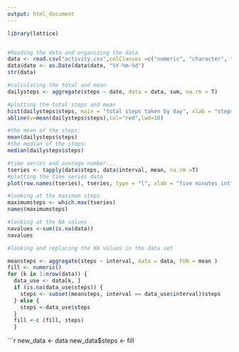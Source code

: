 ```yaml
---
output: html_document
---
```

```r
library(lattice)


#Reading the data and organizing the data
data <- read.csv("activity.csv",colClasses =c("numeric", "character", "numeric"))
data$date <- as.Date(data$date, "%Y-%m-%d")
str(data)
```

```r
#calculating the total and mean
dailysteps <- aggregate(steps ~ date, data = data, sum, na.rm = T)
```

```r
#plotting the total steps and mean
hist(dailysteps$steps, main = "total steps taken by day", xlab = "steps per day", ylab = "frequency of days")
abline(v=mean(dailysteps$steps),col="red",lwd=10)
```

```r
#the mean of the steps:
mean(dailysteps$steps)
#the median of the steps:
median(dailysteps$steps)
```

```r
#time series and average number...
tseries <- tapply(data$steps, data$interval, mean, na.rm =T)
#plotting the time series data
plot(row.names(tseries), tseries, type = "l", xlab = "five minutes int", ylab = "average steps all days", main = "average steps taken", col="red")
```

```r
#looking at the maximum steps
maximumsteps <- which.max(tseries)
names(maximumsteps)
```

```r
#looking at the NA values
navalues <-sum(is.na(data))
navalues
```

```r
#looking and replacing the NA values in the data set

meansteps <- aggregate(steps ~ interval, data = data, FUN = mean )
fill <- numeric()
for (k in 1:nrow(data)) {
  data_use <- data[k, ]
  if (is.na(data_use$steps)) {
    steps <- subset(meansteps, interval == data_use$interval)$steps
  } else {
    steps <-data_use$steps
  }
  fill <-c (fill, steps)
  }
```

```r
new_data <- data
new_data$steps <- fill